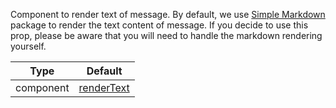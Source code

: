 Component to render text of message. By default, we use [Simple Markdown](https://github.com/Khan/simple-markdown#adding-a-simple-extension) package to render the text content of message.
If you decide to use this prop, please be aware that you will need to handle the markdown rendering yourself. 

| Type | Default |
| - | - |
| component | [renderText](https://github.com/GetStream/stream-chat-react-native/blob/main/package/src/components/Message/MessageSimple/utils/renderText.tsx) |
